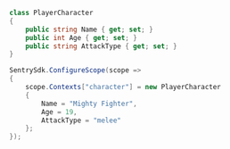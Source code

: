 ```csharp
class PlayerCharacter
{
    public string Name { get; set; }
    public int Age { get; set; }
    public string AttackType { get; set; }
}

SentrySdk.ConfigureScope(scope =>
{
    scope.Contexts["character"] = new PlayerCharacter
    {
        Name = "Mighty Fighter",
        Age = 19,
        AttackType = "melee"
    };
});
```
